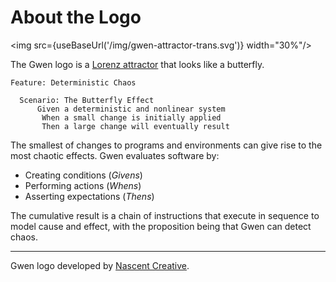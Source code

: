 

# About the Logo

<img src={useBaseUrl('/img/gwen-attractor-trans.svg')} width="30%"/>

The Gwen logo is a [Lorenz attractor](http://en.m.wikipedia.org/wiki/Lorenz_attractor) that looks like a butterfly.

```gherkin
Feature: Deterministic Chaos
    
  Scenario: The Butterfly Effect
      Given a deterministic and nonlinear system
       When a small change is initially applied
       Then a large change will eventually result
```

The smallest of changes to programs and environments can give rise to the most chaotic effects. Gwen evaluates software by:

- Creating conditions (*Givens*)
- Performing actions (*Whens*)
- Asserting expectations (*Thens*)

The cumulative result is a chain of instructions that execute in sequence to model cause and effect, with the proposition being that Gwen can detect chaos.

---

Gwen logo developed by [Nascent Creative](https://nascentcreative.com.au/).
